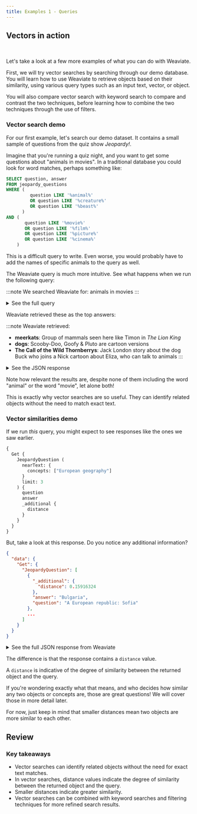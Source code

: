 ```yaml
---
title: Examples 1 - Queries
---
```


## <i class="fa-solid fa-square-chevron-right"></i> Vectors in action


<ReactPlayer className="react-player" url='https://youtu.be/zC0CpBiLC3g' controls='true' />
<br/>

Let's take a look at a few more examples of what you can do with Weaviate.

First, we will try vector searches by searching through our demo database. You will learn how to use Weaviate to retrieve objects based on their similarity, using various query types such as an input text, vector, or object.

You will also compare vector search with keyword search to compare and contrast the two techniques, before learning how to combine the two techniques through the use of filters.

### <i class="fa-solid fa-chalkboard"></i> Vector search demo

For our first example, let's search our demo dataset. It contains a small sample of questions from the quiz show *Jeopardy!*.

Imagine that you're running a quiz night, and you want to get some questions about "animals in movies". In a traditional database you could look for word matches, perhaps something like:

```sql
SELECT question, answer
FROM jeopardy_questions
WHERE (
         question LIKE '%animal%'
         OR question LIKE '%creature%'
         OR question LIKE '%beast%'
      )
AND (
       question LIKE '%movie%'
       OR question LIKE '%film%'
       OR question LIKE '%picture%'
       OR question LIKE '%cinema%'
    )

```

This is a difficult query to write. Even worse, you would probably have to add the names of specific animals to the query as well.

The Weaviate query is much more intuitive. See what happens when we run the following query:

:::note We searched Weaviate for:
animals in movies
:::

<details>
  <summary><i class="fa-solid fa-code"></i> See the full query</summary>

```graphql
{
  Get {
    JeopardyQuestion (
      nearText: {
        concepts: ["animals in movies"]
      }
      limit: 3
    ) {
      question
      answer
    }
  }
}
```

</details>

Weaviate retrieved these as the top answers:

:::note Weaviate retrieved:
- **meerkats**: Group of mammals seen here like Timon in *The Lion King*
- **dogs**: Scooby-Doo, Goofy & Pluto are cartoon versions
- **The Call of the Wild Thornberrys**: Jack London story about the dog Buck who joins a Nick cartoon about Eliza, who can talk to animals
:::

<details>
  <summary><i class="fa-solid fa-radar"></i> See the JSON response</summary>

```json
{
  "data": {
    "Get": {
      "JeopardyQuestion": [
        {
          "answer": "meerkats",
          "question": "Group of mammals seen <a href=\"http://www.j-archive.com/media/1998-06-01_J_28.jpg\" target=\"_blank\">here</a>:  [like Timon in <i>The Lion King</i>]"
        },
        {
          "answer": "dogs",
          "question": "Scooby-Doo, Goofy & Pluto are cartoon versions"
        },
        {
          "answer": "The Call of the Wild Thornberrys",
          "question": "Jack London story about the dog Buck who joins a Nick cartoon about Eliza, who can talk to animals"
        }
      ]
    }
  }
}
```

</details>

Note how relevant the results are, despite none of them including the word "animal" or the word "movie", let alone both!

This is exactly why vector searches are so useful. They can identify related objects without the need to match exact text.

### <i class="fa-solid fa-chalkboard"></i> Vector similarities demo

If we run *this* query, you might expect to see responses like the ones we saw earlier.

```graphql
{
  Get {
    JeopardyQuestion (
      nearText: {
        concepts: ["European geography"]
      }
      limit: 3
    ) {
      question
      answer
      _additional {
        distance
      }
    }
  }
}
```

But, take a look at this response. Do you notice any additional information?

```json
{
  "data": {
    "Get": {
      "JeopardyQuestion": [
        {
          "_additional": {
            "distance": 0.15916324
          },
          "answer": "Bulgaria",
          "question": "A European republic: Sofia"
        },
        ...
      ]
    }
  }
}

```

<details>
  <summary><i class="fa-solid fa-radar"></i> See the full JSON response from Weaviate</summary>

```json
{
  "data": {
    "Get": {
      "JeopardyQuestion": [
        {
          "_additional": {
            "distance": 0.15916324
          },
          "answer": "Bulgaria",
          "question": "A European republic: Sofia"
        },
        {
          "_additional": {
            "distance": 0.16247147
          },
          "answer": "Balkan Peninsula",
          "question": "The European part of Turkey lies entirely on this peninsula"
        },
        {
          "_additional": {
            "distance": 0.16832423
          },
          "answer": "Mediterranean Sea",
          "question": "It's the only body of water with shores on the continents of Asia, Africa & Europe"
        }
      ]
    }
  }
}

```

</details>

The difference is that the response contains a `distance` value.

A `distance` is indicative of the degree of similarity between the returned object and the query.

If you're wondering exactly what that means, and who decides how similar any two objects or concepts are, those are great questions! We will cover those in more detail later.

For now, just keep in mind that smaller distances mean two objects are more similar to each other.

## <i class="fa-solid fa-square-chevron-right"></i> Review

<!-- <img src={imageUrl} alt="Image alt" width="75%"/> -->

<!-- ### <i class="fa-solid fa-pen-to-square"></i> Review exercise

Can you describe, in your own sentence, XXX?

:::warning TODO
Input box for user to put answer in and get back a similarity score & our definition?
??
::: -->

### <i class="fa-solid fa-lightbulb-on"></i> Key takeaways

- Vector searches can identify related objects without the need for exact text matches.
- In vector searches, distance values indicate the degree of similarity between the returned object and the query.
- Smaller distances indicate greater similarity.
- Vector searches can be combined with keyword searches and filtering techniques for more refined search results.


<GiscusDocComment />
